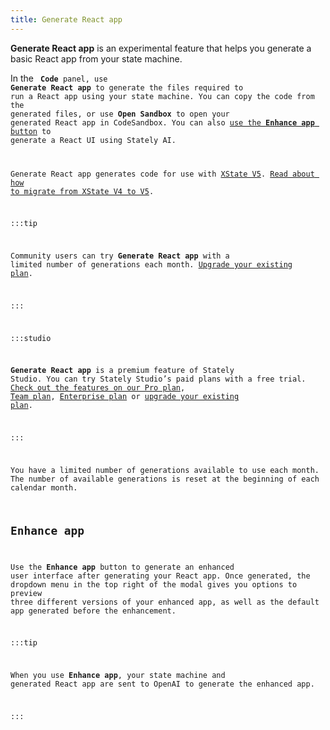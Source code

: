 ```yaml
---
title: Generate React app
---
```


**Generate React app** is an experimental feature that helps you generate a basic React app from your state machine. 

In the <Code size={18} /> **Code** panel, use **Generate React app** to generate the files required to run a React app using your state machine. You can copy the code from the generated files, or use **Open Sandbox** to open your generated React app in CodeSandbox. You can also [use the **Enhance app** button](#enhance-app) to generate a React UI using Stately AI.

Generate React app generates code for use with [XState V5](xstate.mdx). [Read about how to migrate from XState V4 to V5](migration.mdx).

:::tip

Community users can try **Generate React app** with a limited number of generations each month. [Upgrade your existing plan](https://stately.ai/registry/billing).

:::

:::studio

**Generate React app** is a premium feature of Stately Studio. You can try Stately Studio’s paid plans with a free trial. [Check out the features on our Pro plan](studio-pro-plan.mdx), [Team plan](studio-team-plan.mdx), [Enterprise plan](studio-enterprise-plan.mdx) or [upgrade your existing plan](https://stately.ai/registry/billing).

:::

You have a limited number of generations available to use each month. The number of available generations is reset at the beginning of each calendar month.

## Enhance app

Use the **Enhance app** button to generate an enhanced user interface after generating your React app. Once generated, the dropdown menu in the top right of the modal gives you options to preview three different versions of your enhanced app, as well as the default app generated before the enhancement.

:::tip

When you use **Enhance app**, your state machine and generated React app are sent to OpenAI to generate the enhanced app.

:::
